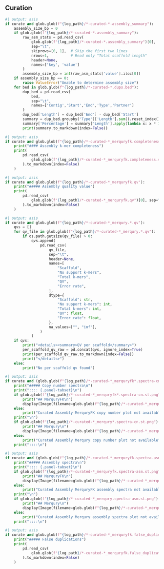 ::::: {.content-visible when-meta="curate"}

## Curation

```python
#| output: asis
if curate and glob.glob(f"{log_path}/*-curated-*.assembly_summary"):
    assembly_size_bp = 0
    if glob.glob(f"{log_path}/*-curated-*.assembly_summary"):
        raw_asm_stats = pd.read_csv(
            glob.glob(f"{log_path}/*-curated-*.assembly_summary")[0],
            sep="\t",
            skiprows=[0, 1],  # Skip the first two lines
            nrows=1,          # Read only "Total scaffold length"
            header=None,
            names=['key', 'value']
        )
        assembly_size_bp = int(raw_asm_stats['value'].iloc[0])
    if assembly_size_bp == 0:
        raise ValueError("Unable to determine assembly size")
    for bed in glob.glob(f"{log_path}/*-curated-*.dups.bed"):
        dup_bed = pd.read_csv(
            bed,
            sep="\t",
            names=['Contig','Start','End','Type','Partner']
        )
        dup_bed['Length'] = dup_bed['End'] - dup_bed['Start']
        summary = dup_bed.groupby('Type')['Length'].sum().reset_index() # TODO Fix for multiple assemblies
        summary['Percentage'] = summary['Length'].apply(lambda x: x * 100 / assembly_size_bp ).apply(lambda x: f"{x:.2f}%")
        print(summary.to_markdown(index=False))
```

```python
#| output: asis
if curate and glob.glob(f"{log_path}/*-curated-*_merquryfk.completeness.stats"):
    print("#### Assembly k-mer completeness")
    print(
        pd.read_csv(
            glob.glob(f"{log_path}/*-curated-*_merquryfk.completeness.stats")[0], sep="\t"
        ).to_markdown(index=False)
    )
```

```python
#| output: asis
if curate and glob.glob(f"{log_path}/*-curated-*_merquryfk.qv"):
    print("##### Assembly quality value")
    print(
        pd.read_csv(
            glob.glob(f"{log_path}/*-curated-*_merquryfk.qv")[0], sep="\t"
        ).to_markdown(index=False)
    )
```

```python
#| output: asis
if curate and glob.glob(f"{log_path}/*-curated-*_merqury.*.qv"):
    qvs = []
    for qv_file in glob.glob(f"{log_path}/*-curated-*_merqury.*.qv"):
        if os.path.getsize(qv_file) > 0:
            qvs.append(
                pd.read_csv(
                    qv_file,
                    sep="\t",
                    header=None,
                    names=[
                        "Scaffold",
                        "No support k-mers",
                        "Total k-mers",
                        "QV",
                        "Error rate",
                    ],
                    dtype={
                        "Scaffold": str,
                        "No support k-mers": int,
                        "Total k-mers": int,
                        "QV": float,
                        "Error rate": float,
                    },
                    na_values=["", "inf"],
                )
            )
    if qvs:
        print("<details><summary>QV per scaffold</summary>")
        per_scaffold_qv_raw = pd.concat(qvs, ignore_index=True)
        print(per_scaffold_qv_raw.to_markdown(index=False))
        print("</details>")
    else:
        print("No per scaffold qv found")
```

```python
#| output: asis
if curate and (glob.glob(f"{log_path}/*-curated-*_merquryfk*.spectra-cn.st.png") or glob.glob(f"{log_path}/*-curated-*_merqury*.spectra-cn.st.png") ):
    print("##### Copy number spectra\n")
    print(":::: {.panel-tabset}\n")
    if glob.glob(f"{log_path}/*-curated-*_merquryfk*.spectra-cn.st.png"):
        print("## MerquryFK\n")
        display(Image(filename=glob.glob(f"{log_path}/*-curated-*_merquryfk*.spectra-cn.st.png")[0]))
    else:
        print("Curated Assembly MerquryFK copy number plot not available")
    print("\n")
    if glob.glob(f"{log_path}/*-curated-*_merqury*.spectra-cn.st.png"):
        print("## Merqury\n")
        display(Image(filename=glob.glob(f"{log_path}/*-curated-*_merqury*.spectra-cn.st.png")[0]))
    else:
        print("Curated Assembly Merqury copy number plot not available")
    print("::::\n")
```

```python
#| output: asis
if curate and (glob.glob(f"{log_path}/*-curated-*_merquryfk.spectra-asm.st.png") or glob.glob(f"{log_path}/*-curated-*_merqury.spectra-asm.st.png")):
    print("##### Assembly spectra\n")
    print(":::: {.panel-tabset}\n")
    if glob.glob(f"{log_path}/*-curated-*_merquryfk.spectra-asm.st.png"):
        print("## MerquryFK\n")
        display(Image(filename=glob.glob(f"{log_path}/*-curated-*_merquryfk.spectra-asm.st.png")[0]))
    else:
        print("Curated Assembly MerquryFK assembly spectra not available")
    print("\n")
    if glob.glob(f"{log_path}/*-curated-*_merqury.spectra-asm.st.png"):
        print("## Merqury\n")
        display(Image(filename=glob.glob(f"{log_path}/*-curated-*_merqury.spectra-asm.st.png")[0]))
    else:
        print("Curated Assembly Merqury assembly spectra plot not available")
    print("::::\n")
```

```python
#| output: asis
if curate and glob.glob(f"{log_path}/*-curated-*_merquryfk.false_duplications.tsv"):
    print("##### False duplications")
    print(
        pd.read_csv(
            glob.glob(f"{log_path}/*-curated-*_merquryfk.false_duplications.tsv")[0], sep="\t"
        ).to_markdown(index=False)
    )
```

:::::
